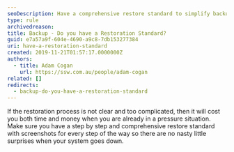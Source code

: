 ```yaml
---
seoDescription: Have a comprehensive restore standard to simplify backup and restoration processes, ensuring a smooth recovery from system failures.
type: rule
archivedreason:
title: Backup - Do you have a Restoration Standard?
guid: e7a57a9f-604e-4690-a9c8-7db153277384
uri: have-a-restoration-standard
created: 2019-11-21T01:57:17.0000000Z
authors:
  - title: Adam Cogan
    url: https://ssw.com.au/people/adam-cogan
related: []
redirects:
  - backup-do-you-have-a-restoration-standard
---
```


If the restoration process is not clear and too complicated, then it will cost you both time and money when you are already in a pressure situation. Make sure you have a step by step and comprehensive restore standard with screenshots for every step of the way so there are no nasty little surprises when your system goes down.

